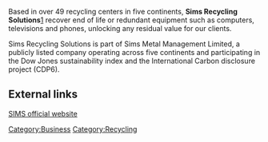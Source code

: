 Based in over 49 recycling centers in five continents, '''Sims Recycling Solutions'''[http://simsrecycling.com/] recover end of life or redundant equipment such as computers, televisions and phones, unlocking any residual value for our clients.

Sims Recycling Solutions is part of Sims Metal Management Limited, a publicly listed company operating across five continents and participating in the Dow Jones  sustainability index and the International Carbon disclosure project (CDP6).

== External links ==

[http://simsrecycling.com/ SIMS official website] 

{{stub}}

[[Category:Business]]
[[Category:Recycling]]